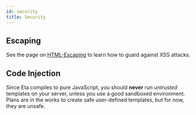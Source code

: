 ```yaml
---
id: security
title: Security
---
```



## Escaping

See the page on [HTML-Escaping](syntax/auto-escaping) to learn how to guard against XSS attacks.

## Code Injection

<Hint type="warning">

Since Eta compiles to pure JavaScript, you should **never** run *untrusted* templates on your server, unless you use a good sandboxed environment. Plans are in the works to create safe user-defined templates, but for now, they are unsafe.

</Hint>
